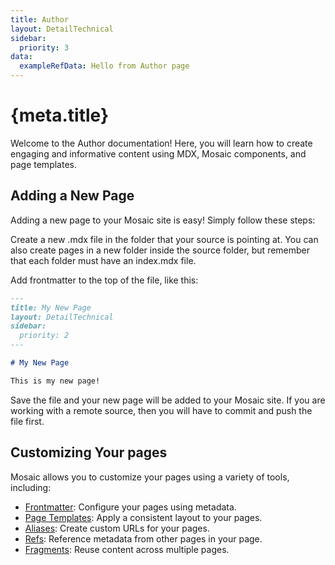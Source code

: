 ```yaml
---
title: Author
layout: DetailTechnical
sidebar:
  priority: 3
data:
  exampleRefData: Hello from Author page
---
```


# {meta.title}

Welcome to the Author documentation! Here, you will learn how to create engaging and informative content using MDX, Mosaic components, and page templates.

## Adding a New Page

Adding a new page to your Mosaic site is easy! Simply follow these steps:

Create a new .mdx file in the folder that your source is pointing at. You can also create pages in a new folder inside the source folder, but remember that each folder must have an index.mdx file.

Add frontmatter to the top of the file, like this:

```markdown
---
title: My New Page
layout: DetailTechnical
sidebar:
  priority: 2
---

# My New Page

This is my new page!
```

Save the file and your new page will be added to your Mosaic site. If you are working with a remote source, then you will have to commit and push the file first.

## Customizing Your pages

Mosaic allows you to customize your pages using a variety of tools, including:

- [Frontmatter](./frontmatter): Configure your pages using metadata.
- [Page Templates](./page-templates): Apply a consistent layout to your pages.
- [Aliases](./aliases): Create custom URLs for your pages.
- [Refs](./refs): Reference metadata from other pages in your page.
- [Fragments](./fragments): Reuse content across multiple pages.
